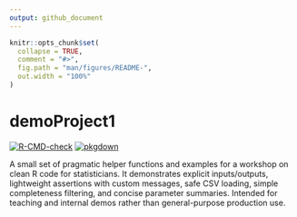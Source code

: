 ```yaml
---
output: github_document
---
```


<!-- README.md is generated from README.Rmd. Please edit that file -->

```r
knitr::opts_chunk$set(
  collapse = TRUE,
  comment = "#>",
  fig.path = "man/figures/README-",
  out.width = "100%"
)
```

# demoProject1

<!-- badges: start -->
[![R-CMD-check](https://github.com/fpahlke/good-engineering-workshop-demo/actions/workflows/R-CMD-check.yaml/badge.svg)](https://github.com/fpahlke/good-engineering-workshop-demo/actions/workflows/R-CMD-check.yaml)
[![pkgdown](https://github.com/fpahlke/good-engineering-workshop-demo/actions/workflows/pkgdown.yaml/badge.svg)](https://github.com/fpahlke/good-engineering-workshop-demo/actions/workflows/pkgdown.yaml)
<!-- badges: end -->

A small set of pragmatic helper functions and examples for a workshop on
clean R code for statisticians. It demonstrates explicit inputs/outputs,
lightweight assertions with custom messages, safe CSV loading, simple
completeness filtering,     and concise parameter summaries. Intended for
teaching and internal demos rather     than general-purpose production use.

